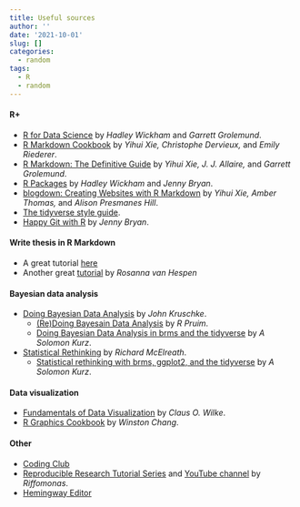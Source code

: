 ```yaml
---
title: Useful sources
author: ''
date: '2021-10-01'
slug: []
categories:
  - random
tags:
  - R
  - random
---
```

#### R+
* [R for Data Science](https://r4ds.had.co.nz/index.html) 
by _Hadley Wickham_ and _Garrett Grolemund_.  
* [R Markdown Cookbook](https://bookdown.org/yihui/rmarkdown-cookbook/) 
by _Yihui Xie, Christophe Dervieux,_ and _Emily Riederer_.  
* [R Markdown: The Definitive Guide](https://bookdown.org/yihui/rmarkdown/) 
by _Yihui Xie, J. J. Allaire,_ and _Garrett Grolemund_.  
* [R Packages](https://r-pkgs.org) 
by _Hadley Wickham_ and _Jenny Bryan_.  
* [blogdown: Creating Websites with R Markdown](https://bookdown.org/yihui/blogdown/) 
by _Yihui Xie, Amber Thomas,_ and _Alison Presmanes Hill_.  
* [The tidyverse style guide](https://style.tidyverse.org/index.html).  
* [Happy Git with R](https://happygitwithr.com) 
by _Jenny Bryan_.  

#### Write thesis in R Markdown
* A great tutorial [here](https://ourcodingclub.github.io/tutorials/rmarkdown-dissertation/)  
* Another great [tutorial](https://rosannavanhespen.nl/thesis-in-rmarkdown/) 
by _Rosanna van Hespen_  

#### Bayesian data analysis
* [Doing Bayesian Data Analysis](https://sites.google.com/site/doingbayesiandataanalysis/) 
by _John Kruschke_.  
	+ [(Re)Doing Bayesain Data Analysis](https://rpruim.github.io/Kruschke-Notes/) by _R Pruim_.  
	+ [Doing Bayesian Data Analysis in brms and the tidyverse](https://bookdown.org/content/3686/) by _A Solomon Kurz_.  
* [Statistical Rethinking](http://xcelab.net/rm/statistical-rethinking/) by _Richard McElreath_.  
	+ [Statistical rethinking with brms, ggplot2, and the tidyverse](https://bookdown.org/content/4857/) by _A Solomon Kurz_.  
	
#### Data visualization
* [Fundamentals of Data Visualization](https://clauswilke.com/dataviz/) 
by _Claus O. Wilke_.  
* [R Graphics Cookbook](https://r-graphics.org) 
by _Winston Chang_.  

#### Other
* [Coding Club](https://ourcodingclub.github.io)  
* [Reproducible Research Tutorial Series](https://riffomonas.org/reproducible_research/) 
and [YouTube channel](https://www.youtube.com/c/RiffomonasProject) 
by _Riffomonas_.   
* [Hemingway Editor](https://hemingwayapp.com)  
